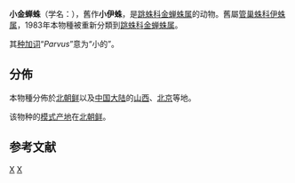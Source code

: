 {{Speciesbox
| genus = Phintella
| species = parva
| authority = (Wesolowska, 1981){{r|id14814|Wesolowska, 1981}}
| synonyms_ref = 
| synonyms = * ''[[Icius|Icius]] parvus'' {{small|(Wesolowska, 1981)}}{{r|id14280}}
}}

'''小金蝉蛛'''（学名：{{lang|la|''Phintella parvus''}}），舊作'''小伊蛛'''，是[[跳蛛科|跳蛛科]][[金蝉蛛属|金蝉蛛属]]的动物{{r|id14814|Wesolowska, 1981}}。舊屬[[管巢蛛科|管巢蛛科]][[伊蛛属|伊蛛属]]{{r|id14280}}，1983年本物種被重新分類到[[跳蛛科|跳蛛科]][[金蝉蛛属|金蝉蛛属]]。

其[[种加词|种加词]]“''Parvus''”意为“小的”。

==分佈==
本物種分佈於[[北朝鲜|北朝鲜]]以及[[中国大陆|中国大陆]]的[[山西|山西]]{{r|id14280|id14814}}、[[北京|北京]]{{r|id14814}}等地。

该物种的[[模式产地|模式产地]]在[[北朝鲜|北朝鲜]]{{r|id14814}}。

==参考文献==
{{reflist |refs=
<ref name='id14280'>{{cite web
| url =http://www.bioinfo.cn/db05/BjdwSpecies.php?action=view&id=14280 | deadurl =yes | archiveurl =https://web.archive.org/web/20160305073948/http://www.bioinfo.cn/db05/BjdwSpecies.php?action=view&id=14280
| title =小伊蛛 | work =《中国动物物种编目数据库》
| publisher =中国科学院微生物研究所| author =中国科学院动物研究所
| access-date=2009-04-28| archive-date=2016-03-05}}</ref>
<ref name='id14814'>{{cite web
| url =http://www.bioinfo.cn/db05/BjdwSpecies.php?action=view&id=14814 | deadurl =yes
| archiveurl =https://web.archive.org/web/20160305094043/http://www.bioinfo.cn/db05/BjdwSpecies.php?action=view&id=14814
| title =小金婵蛛| work =《中国动物物种编目数据库》
| publisher =中国科学院微生物研究所| author =中国科学院动物研究所
| access-date=2009-04-28| archive-date=2016-03-05}}</ref>
<ref name="Wesolowska, 1981">{{cite journal
| last=Wesolowska |year=1981
| title=?
| journal=[[波蘭動物學博物館期刊|Ann.Zool.Waeszawal]]
| volume=36 |page=60 }}</ref>
}}

{{commons category|Phintella parva}}
{{Taxonbar}}

[[Category:金蝉蛛属|X]]
[[Category:1981年描述的动物|X]]


{{蜘蛛小作品}}